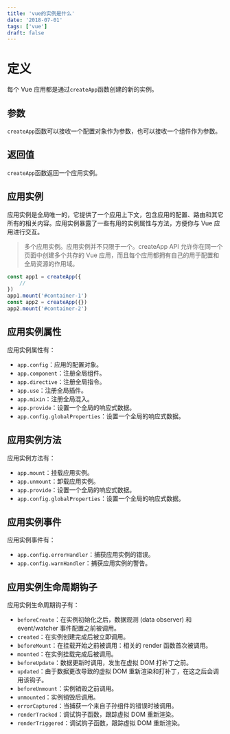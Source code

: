 ```yaml
---
title: 'vue的实例是什么'
date: '2018-07-01'
tags: ['vue']
draft: false
---
```


# 定义

每个 Vue 应用都是通过`createApp`函数创建的新的实例。

## 参数

`createApp`函数可以接收一个配置对象作为参数，也可以接收一个组件作为参数。

## 返回值

`createApp`函数返回一个应用实例。

## 应用实例

应用实例是全局唯一的，它提供了一个应用上下文，包含应用的配置、路由和其它所有的相关内容。应用实例暴露了一些有用的实例属性与方法，方便你与 Vue 应用进行交互。

> 多个应用实例。应用实例并不只限于一个。createApp API 允许你在同一个页面中创建多个共存的 Vue 应用，而且每个应用都拥有自己的用于配置和全局资源的作用域。

```js
const app1 = createApp({
    // 
})
app1.mount('#container-1')
const app2 = createApp({})
app2.mount('#container-2')
```

## 应用实例属性

应用实例属性有：

- `app.config`：应用的配置对象。
- `app.component`：注册全局组件。
- `app.directive`：注册全局指令。
- `app.use`：注册全局插件。
- `app.mixin`：注册全局混入。
- `app.provide`：设置一个全局的响应式数据。
- `app.config.globalProperties`：设置一个全局的响应式数据。

## 应用实例方法

应用实例方法有：

- `app.mount`：挂载应用实例。
- `app.unmount`：卸载应用实例。
- `app.provide`：设置一个全局的响应式数据。
- `app.config.globalProperties`：设置一个全局的响应式数据。

## 应用实例事件

应用实例事件有：

- `app.config.errorHandler`：捕获应用实例的错误。
- `app.config.warnHandler`：捕获应用实例的警告。

## 应用实例生命周期钩子

应用实例生命周期钩子有：

- `beforeCreate`：在实例初始化之后，数据观测 (data observer) 和 event/watcher 事件配置之前被调用。
- `created`：在实例创建完成后被立即调用。
- `beforeMount`：在挂载开始之前被调用：相关的 render 函数首次被调用。
- `mounted`：在实例挂载完成后被调用。
- `beforeUpdate`：数据更新时调用，发生在虚拟 DOM 打补丁之前。
- `updated`：由于数据更改导致的虚拟 DOM 重新渲染和打补丁，在这之后会调用该钩子。
- `beforeUnmount`：实例销毁之前调用。
- `unmounted`：实例销毁后调用。
- `errorCaptured`：当捕获一个来自子孙组件的错误时被调用。
- `renderTracked`：调试钩子函数，跟踪虚拟 DOM 重新渲染。
- `renderTriggered`：调试钩子函数，跟踪虚拟 DOM 重新渲染。
